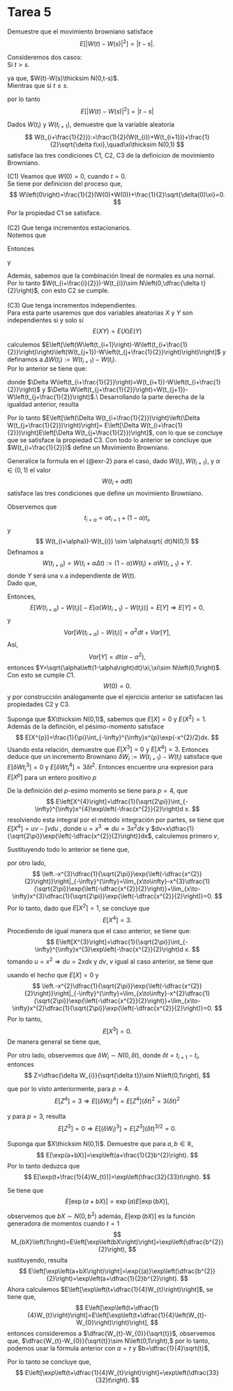 # Tarea 5

::: {#exr-1}
Demuestre que el movimiento browniano satisface 
$$
E[|W(t)-W(s)|^{2}]=|t-s|.
$$

:::
::: {.proof}
Consideremos dos casos:\
Si $t>s$. 

\begin{align*}
E\left[\left|W\left(t\right)-W\left(s\right)\right|^{2}\right] & =E\left[\left(W\left(t\right)-W\left(s\right)\right)^{2}\right]\\
 & =t-s,
\end{align*}

ya que, $W(t)-W(s)\thicksim N(0,t-s)$.\
Mientras que si $t\leq s$. 

\begin{align*}
E\left[\left(W\left(t\right)-W\left(s\right)\right)^{2}\right] & =E\left[\left(W\left(s\right)-W\left(t\right)\right)^{2}\right]\\
 & =s-t,
\end{align*}


por lo tanto 
$$
E\left[\left|W\left(t\right)-W\left(s\right)\right|^{2}\right]=\left|t-s\right|
$$
:::

::: {#exr-2}
Dados $W(t_{i})$ y $W(t_{i+1})$, demuestre que la variable aleatoria 
$$
W(t_{i+\frac{1}{2}}):=\frac{1}{2}(W(t_{i})+W(t_{i+1}))+\frac{1}{2}\sqrt{\delta t\xi},\quad\xi\thicksim N(0,1)
$$
satisface las tres condiciones C1, C2, C3 de la definicion de movimiento Browniano.
:::
:::{.proof}
(C1) Veamos que $W\left(0\right)=0$, cuando $t=0$.\
Se tiene por definicion del proceso que,
$$
W\left(0\right)=\frac{1}{2}(W(0)+W(0))+\frac{1}{2}\sqrt{\delta(0)\xi}=0.
$$
Por la propiedad C1 se satisface.\
\
(C2) Que tenga incrementos estacionarios.\
Notemos que 

\begin{align*}
W(t_{i+\frac{1}{2}})-W(t_{i}) & = \dfrac{1}{2}\left[W\left(t_{i+1}\right)+W\left(t_{i}\right)\right]+\dfrac{1}{2}\sqrt{\delta t}\xi-\frac{1}{2}(W(t_{i})+W(t_{i}))\\
& = \dfrac{1}{2}\left[W\left(t_{i+1}\right)-W\left(t_{i}\right)\right]+\dfrac{1}{2}\sqrt{\delta t}\xi,
\end{align*}

Entonces

\begin{eqnarray*}
E\left[W(t_{i+\frac{1}{2}})-W(t_{i})\right] & = & E\left[\dfrac{1}{2}\left[W\left(t_{i+1}\right)-W\left(t_{i}\right)\right]+\dfrac{1}{2}\sqrt{\delta t}\xi\right]\\
& = & E\left[\dfrac{1}{2}\left[W\left(t_{i+1}\right)-W\left(t_{i}\right)\right]\right]+E\left[\dfrac{1}{2}\sqrt{\delta t}\xi\right]\\
& = & \dfrac{1}{2}E\left[W\left(t_{i+1}\right)-W\left(t_{i}\right)\right]+\dfrac{1}{2}\sqrt{\delta t}E\left[\xi\right]\\
& = & 0\quad\text{ya que, }E\left[\xi\right]=0\text{ y }E\left[W\left(t_{i+1}\right)-W\left(t_{i}\right)\right]=0.
\end{eqnarray*}

y

\begin{eqnarray}
Var\left[W(t_{i+\frac{1}{2}})-W(t_{i})\right]& = & Var\left[\dfrac{1}{2}\left[W\left(t_{i+1}\right)-W\left(t_{i}\right)\right]+\dfrac{1}{2}\sqrt{\delta t}\xi\right]\\
& = & Var\left[\dfrac{1}{2}\left[W\left(t_{i+1}\right)-W\left(t_{i}\right)\right]\right]+Var\left[\dfrac{1}{2}\sqrt{\delta t}\xi\right]\\
& = & \dfrac{1}{4}Var\left[W\left(t_{i+1}\right)-W\left(t_{i}\right)\right]+\dfrac{1}{4}\delta t Var\left[\xi\right]\\
& = & \dfrac{1}{4}\delta t+\dfrac{1}{4}\delta t\quad\text{ya que, }Var\left[\xi\right]=1\text{ y }Var\left[W\left(t_{i+1}\right)-W\left(t_{i}\right)\right]=\delta t\\
& = & \dfrac{1}{2}\delta t.
\end{eqnarray}


Además, sabemos que la combinación lineal de normales es una nornal.\
Por lo tanto $W(t_{i+\frac{i}{2}})-W(t_{i})\sim N\left(0,\dfrac{\delta t}{2}\right)$, con esto C2 se cumple.\
\
(C3) Que tenga incrementos independientes.\
Para esta parte usaremos que dos variables aleatorias $X$ y $Y$ son independientes si y solo si 
$$ 
E(XY)=E(X)E(Y)
$$

calculemos $E\left[\left(W\left(t_{i+1}\right)-W\left(t_{i+\frac{1}{2}}\right)\right)\left(W(t_{j+1})-W\left(t_{j+\frac{1}{2}}\right)\right)\right]$ y definamos a $\Delta W(t_{i}):=W(t_{i+1})-W(t_{i})$.\
Por lo anterior se tiene que:

\begin{eqnarray*}
    E\left[\left(\Delta W\left(t_{i+\frac{1}{2}}\right)\right)\left(\Delta W\left(t_{j+\frac{1}{2}}\right)\right)\right]& = & E\left[\left(\dfrac{1}{2}\Delta W\left(t_{i}\right)+\frac{1}{2}\sqrt{\delta t}\xi\right)\left(\dfrac{1}{2}\Delta W\left(t_{j}\right)+\frac{1}{2}\sqrt{\delta t}\xi\right)\right],
\end{eqnarray*}

donde $\Delta W\left(t_{i+\frac{1}{2}}\right)=W(t_{i+1})-W\left(t_{i+\frac{1}{2}}\right)$ y $\Delta W\left(t_{j+\frac{1}{2}}\right)=W(t_{j+1})-W\left(t_{j+\frac{1}{2}}\right)$.\\
Desarrollando la parte derecha de la igualdad anterior, resulta

\begin{eqnarray*}
E\left[\left(\Delta W(t_{i+\frac{1}{2}})\right)\left(\Delta W(t_{j+\frac{1}{2}})\right)\right]& = & E\left[\dfrac{1}{4}\Delta W(t_{i})\Delta W(t_{j})+\dfrac{1}{4}\Delta W(t_{i})\sqrt{\delta t}\xi\right.\\
& & \left.+\dfrac{1}{4}\Delta W(t_{j})\sqrt{\delta t}\xi+\left(\frac{1}{2}\sqrt{\delta t}\xi\right)^{2}\right]\\
\text{ya que, }\Delta W(t_{i}),\Delta W(t_{j})\text{ son independientes} & = & \dfrac{1}{4}E\left[\Delta W(t_{i})\right]E\left[\Delta W(t_{j})\right]+\dfrac{1}{4}E\left[\Delta W(t_{i})\right]\sqrt{\delta t}E\left[\xi\right]+\dfrac{1}{4}E\left[\Delta W(t_{j})\right]\sqrt{\delta t}E\left[\xi\right]+\dfrac{\delta t}{4}\left(E\left[\xi\right]\right)^{2}\\
  & = & E\left[\dfrac{1}{2}\Delta W(t_{i})\right]E\left[\dfrac{1}{2}\Delta W(t_{j})+\frac{1}{2}\sqrt{\delta t}\xi\right]+E\left[\dfrac{1}{2}\Delta W(t_{j})\right]\frac{1}{2}\sqrt{\delta t}E\left[\xi\right]+\dfrac{\delta t}{4}\left(E\left[\xi\right]\right)^{2}\\
  & = & E\left[\dfrac{1}{2}\Delta W(t_{i})\right]E\left[\Delta W(t_{j+\frac{1}{2}})\right]+E\left[\dfrac{1}{2}\Delta W(t_{j})\right]\frac{1}{2}\sqrt{\delta t}E\left[\xi\right]+\dfrac{\delta t}{4}\left(E\left[\xi\right]\right)^{2}\\
 & = & E\left[\dfrac{1}{2}\Delta W(t_{i})\right]E\left[\Delta W(t_{j+\frac{1}{2}})\right] +E\left[\dfrac{1}{2}\Delta W(t_{j})+\frac{1}{2}\sqrt{\delta t}\xi\right]\frac{1}{2}\sqrt{\delta t}E\left[\xi\right]\\
 & = & E\left[\dfrac{1}{2}\Delta W(t_{i})\right]E\left[\Delta W(t_{j+\frac{1}{2}})\right]+E\left[\Delta W(t_{j+\frac{1}{2}})\right]\frac{1}{2}\sqrt{\delta t}E\left[\xi\right]\\
 & = & E\left[\dfrac{1}{2}\Delta W(t_{i})+\frac{1}{2}\sqrt{\delta t}\xi\right]E\left[\Delta W(t_{j+\frac{1}{2}})\right]\\
 & = & E\left[\Delta W(t_{i+\frac{1}{2}})\right]E\left[\Delta W(t_{j+\frac{1}{2}})\right].
\end{eqnarray*}


Por lo tanto $E\left[\left(\Delta W(t_{i+\frac{1}{2}})\right)\left(\Delta W(t_{j+\frac{1}{2}})\right)\right]= E\left[\Delta W(t_{i+\frac{1}{2}})\right]E\left[\Delta W(t_{j+\frac{1}{2}})\right]$, con lo que se concluye que se satisface la propiedad C3.
Con todo lo anterior se concluye que $W(t_{i+\frac{1}{2}})$ define un Movimiento Browniano.
:::

::: {#exr-3}
Generalice la formula en el {@exr-2} para el caso, dado $W(t_{i}), W(t_{i+1})$, y $\alpha\in(0,1)$ el valor 
$$
W(t_{i}+\alpha dt)
$$
satisface las tres condiciones que define un movimiento Browniano.
:::
:::{.proof}
Observemos que 
$$
t_{i+\alpha}=\alpha t_{i+1}+(1-\alpha)t_{i},
$$ 
y
$$
W(t_{i+\alpha})-W(t_{i}) \sim \alpha\sqrt{ dt}N(0,1)
$$
Definamos a
$$
W(t_{i+\alpha})=W\left(t_{i}+\alpha\Delta t\right) :=\left(1-\alpha\right)W(t_{i})+\alpha W(t_{i+1})+Y.
$$
donde $Y$ será una v.a independiente de $W\left(t\right)$.\
Dado que,

\begin{align*}
W(t_{i+\alpha})-W(t_{i}) & =\left(1-\alpha\right)W(t_{i})+\alpha W(t_{i+1})+Y-W_{i}\\
 & =\alpha\left(W_{i+1}-W(t_{i})\right)+Y.
\end{align*}


Entonces, 
$$
E\left[W(t_{i+\alpha})-W(t_{i})\right]-E[\alpha\left(W(t_{i+1})-W(t_{i})\right)]=E\left[Y\right]\Longrightarrow E[Y]=0,
$$
y
$$
Var\left[W(t_{i+\alpha})-W(t_{i})\right]=\alpha^{2}d t+Var\left[Y\right],
$$
Así,
$$
Var\left[Y\right]=d t\left(\alpha-\alpha^{2}\right),
$$
entonces $Y=\sqrt{\alpha\left(1-\alpha\right)dt}\xi,\xi\sim N\left(0,1\right)$.\
Con esto se cumple $C1$.
$$
W\left(0\right)=0.
$$
y por construcción análogamente que el ejercicio anterior se satisfacen las propiedades C2 y C3.
:::


::: {#exr-4}
Suponga que $X\thicksim N(0,1)$, sabemos que $E[X]=0$ y $E(X^{2})=1$.\
Además de la definción, el pésimo-momento satisface 
$$
E[X^{p}]=\frac{1}{\pi}\int_{-\infty}^{\infty}x^{p}\exp(-x^{2}/2)dx.
$$
Usando esta relación, demuestre que $E[X^{3}]=0$ y $E[X^{4}]=3$. Entonces deduce que un incremento Browniano $\delta W_{i}:=W(t_{i+1})-W(t_{i})$ satisface que $E[\delta Wt_{i}^{3}]=0$ y $E[\delta Wt_{i}^{4}]=3\delta t^{2}$. Entonces encuentre una expresion para $E[X^{p}]$ para un entero positivo $p$ 
:::

:::{.proof}
De la definición del $p$-esimo momento se tiene para $p=4$, que
$$
E\left[X^{4}\right]=\dfrac{1}{\sqrt{2\pi}}\int_{-\infty}^{\infty}x^{4}\exp\left(-\frac{x^{2}}{2}\right)d x.
$$
resolviendo esta integral por el método integración por partes, se tiene que $E\left[X^{4}\right]=uv-\int vdu$ , donde $u=x^{3}\Longrightarrow du=3x^{2}dx$ y $dv=x\dfrac{1}{\sqrt{2\pi}}\exp{\left(-\dfrac{x^{2}}{2}\right)}dx$, calculemos primero $v$,

\begin{eqnarray*}
v & = & \int x\dfrac{1}{\sqrt{2\pi}}\exp{\left(-\dfrac{x^{2}}{2}\right)}dx\\
& = & \dfrac{1}{\sqrt{2\pi}}\int x\exp{\left(-\dfrac{x^{2}}{2}\right)}dx\quad\text{ sea } y=-\dfrac{x^{2}}{2}\Longrightarrow dy=-xdx\\
& = & -\dfrac{1}{\sqrt{2\pi}}\int \exp{\left(y\right)}dy\\
& = & -\dfrac{1}{\sqrt{2\pi}} \exp{\left(y\right)}\\
& = &  -\dfrac{1}{\sqrt{2\pi}}\exp{\left(-\dfrac{x^{2}}{2}\right)}.
\end{eqnarray*}

Sustituyendo todo lo anterior se tiene que,

\begin{eqnarray*}
    E\left[X^{4}\right] & = & \left.-x^{3}\dfrac{1}{\sqrt{2\pi}}\exp{\left(-\dfrac{x^{2}}{2}\right)}\right|_{-\infty}^{\infty}-\int_{-\infty}^{\infty} -\dfrac{1}{\sqrt{2\pi}}\exp{\left(-\dfrac{x^{2}}{2}\right)}3x^{2}dx\\
     & = & \left.-x^{3}\dfrac{1}{\sqrt{2\pi}}\exp{\left(-\dfrac{x^{2}}{2}\right)}\right|_{-\infty}^{\infty}+3\dfrac{1}{\sqrt{2\pi}}\int_{-\infty}^{\infty} x^{2}\exp{\left(-\dfrac{x^{2}}{2}\right)}dx\\
     & = & \left.-x^{3}\dfrac{1}{\sqrt{2\pi}}\exp{\left(-\dfrac{x^{2}}{2}\right)}\right|_{-\infty}^{\infty}+3E[X^{2}],
\end{eqnarray*}

por otro lado,
$$
\left.-x^{3}\dfrac{1}{\sqrt{2\pi}}\exp{\left(-\dfrac{x^{2}}{2}\right)}\right|_{-\infty}^{\infty}=\lim_{x\to\infty}-x^{3}\dfrac{1}{\sqrt{2\pi}}\exp{\left(-\dfrac{x^{2}}{2}\right)}+\lim_{x\to-\infty}x^{3}\dfrac{1}{\sqrt{2\pi}}\exp{\left(-\dfrac{x^{2}}{2}\right)}=0.
$$
Por lo tanto, dado que $E[X^{2}]=1$, se concluye que
$$ 
E\left[X^{4}\right]=3.
$$
Procediendo de igual manera que el caso anterior, se tiene que:
$$
E\left[X^{3}\right]=\dfrac{1}{\sqrt{2\pi}}\int_{-\infty}^{\infty}x^{3}\exp\left(-\frac{x^{2}}{2}\right)d x.
$$
tomando $u=x^{2}\Longrightarrow du=2xdx$ y $dv$, $v$ igual al caso anterior, se tiene que

\begin{eqnarray*}
    E\left[X^{3}\right] & = & \left.-x^{2}\dfrac{1}{\sqrt{2\pi}}\exp{\left(-\dfrac{x^{2}}{2}\right)}\right|_{-\infty}^{\infty}-\int_{-\infty}^{\infty} -2x\dfrac{1}{\sqrt{2\pi}}\exp{\left(-\dfrac{x^{2}}{2}\right)}dx\\
     & = & \left.-x^{2}\dfrac{1}{\sqrt{2\pi}}\exp{\left(-\dfrac{x^{2}}{2}\right)}\right|_{-\infty}^{\infty}+2E[X]\\
     & = & 0,
\end{eqnarray*}

usando el hecho que $E[X]=0$ y
$$
\left.-x^{2}\dfrac{1}{\sqrt{2\pi}}\exp{\left(-\dfrac{x^{2}}{2}\right)}\right|_{-\infty}^{\infty}=\lim_{x\to\infty}-x^{2}\dfrac{1}{\sqrt{2\pi}}\exp{\left(-\dfrac{x^{2}}{2}\right)}+\lim_{x\to-\infty}x^{2}\dfrac{1}{\sqrt{2\pi}}\exp{\left(-\dfrac{x^{2}}{2}\right)}=0.
$$
Por lo tanto,
$$
 E\left[X^{3}\right]=0.
 $$
De manera general se tiene que,

\begin{eqnarray*}
    E\left[X^{p}\right] & = & \left.-x^{p-1}\dfrac{1}{\sqrt{2\pi}}\exp{\left(-\dfrac{x^{2}}{2}\right)}\right|_{-\infty}^{\infty}-\int_{-\infty}^{\infty} -(p-1)x^{p-2}\dfrac{1}{\sqrt{2\pi}}\exp{\left(-\dfrac{x^{2}}{2}\right)}dx\\
     & = & 0+(p-1)E[X^{p-2}]\\
     & = & (p-1)E[X^{p-2}].
\end{eqnarray*}


Por otro lado, observemos que $\delta W_{i}\sim N\left(0,\delta t\right)$, donde $\delta t=t_{i+1}-t_{i}$, entonces
$$
Z=\dfrac{\delta W_{i}}{\sqrt{\delta t}}\sim N\left(0,1\right),
$$

que por lo visto anteriormente, para $p=4$. 
$$
E\left[Z^{4}\right]=3\Longrightarrow E[(\delta W_{i})^{4}]=E[Z^{4}](\delta t )^{2}=3(\delta t )^{2}
$$

y para $p=3$, resulta
$$
E[Z^{3}]=0\Longrightarrow E[(\delta W_{i})^{3}]=E[Z^{3}](\delta t )^{3/2}=0.
$$
:::

::: {#exr-75}

Suponga que $X\thicksim N(0,1)$. Demuestre que para $a, b\in\mathbb{R}$,
$$
E[\exp(a+bX)]=\exp\left(a+\frac{1}{2}b^{2}\right).
$$
Por lo tanto deduzca que
$$
E[\exp(t+\frac{1}{4}W_{t})]=\exp\left(\frac{32}{33}t\right).
$$
:::

:::{.proof}
Se tiene que
$$
E\left[\exp\left(a+bX\right)\right]=\exp{(a)}E\left[\exp\left(bX\right)\right],
$$

observemos que $bX\sim N\left(0,b^{2}\right)$ además, $E\left[\exp\left(bX\right)\right]$ es la función
generadora de momentos cuando $t=1$ 
$$
M_{bX}\left(1\right)=E\left[\exp\left(bX\right)\right]=\exp\left(\dfrac{b^{2}}{2}\right),
$$
sustituyendo, resulta
$$
E\left[\exp\left(a+bX\right)\right]=\exp{(a)}\exp\left(\dfrac{b^{2}}{2}\right)=\exp\left(a+\dfrac{1}{2}b^{2}\right).
$$
Ahora calculemos $E\left[\exp\left(t+\dfrac{1}{4}W_{t}\right)\right]$, se tiene que,
$$
E\left[\exp\left(t+\dfrac{1}{4}W_{t}\right)\right]=E\left[\exp\left(t+\dfrac{1}{4}\left(W_{t}-W_{0}\right)\right)\right],
$$
entonces consideremos a $\dfrac{W_{t}-W_{0}}{\sqrt{t}}$, observemos que, $\dfrac{W_{t}-W_{0}}{\sqrt{t}}\sim N\left(0,1\right),$ por lo tanto, podemos usar
la fórmula anterior con $a=t$ y $b=\dfrac{1}{4}\sqrt{t}$,

\begin{align*}
E\left[\exp\left(t+\dfrac{1}{4}\left(W_{t}-W_{0}\right)\right)\right] & = E\left[\exp\left(t+\dfrac{1}{4}\sqrt{t}\left(\dfrac{W_{t}-W_{0}}{\sqrt{t}}\right)\right)\right]\\
& =\exp\left(t+\dfrac{1}{2}\left(\dfrac{1}{16}t\right)\right)\\
 & =\exp\left(t+\dfrac{1}{32}t\right)\\
 & =\exp\left(\dfrac{33}{32}t\right).
\end{align*}

Por lo tanto se concluye que,
$$
E\left[\exp\left(t+\dfrac{1}{4}W_{t}\right)\right]=\exp\left(\dfrac{33}{32}t\right).
$$
:::